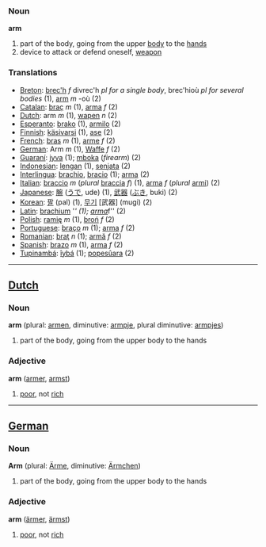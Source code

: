 ===Noun===
'''arm'''

# part of the body, going from the upper [[body]] to the [[hand]]s
# device to attack or defend oneself, [[weapon]]

=== Translations ===
*[[Breton]]: [[brec'h]] ''f'' divrec'h ''pl for a single body'', brec'hioù ''pl for several bodies'' (1), [[arm]] ''m'' -où (2)
*[[Catalan]]: [[braç]] ''m'' (1), [[arma]] ''f'' (2)
*[[Dutch]]: arm ''m'' (1), [[wapen]] ''n'' (2)
*[[Esperanto]]: [[brako]] (1), [[armilo]] (2)
*[[Finnish]]: [[käsivarsi]] (1), [[ase]] (2)
*[[French]]: [[bras]] ''m'' (1), [[arme]] ''f'' (2)
*[[German]]: Arm ''m'' (1), [[Waffe]] ''f'' (2)
*[[Guaraní]]: [[jyva]] (1); [[mboka]] (''firearm'') (2)
*[[Indonesian]]: [[lengan]] (1), [[senjata]] (2)
*[[Interlingua]]: [[brachio]], [[bracio]] (1); [[arma]] (2)
*[[Italian]]: [[braccio]] ''m'' (''plural'' [[braccia]] ''f'') (1), [[arma]] ''f'' (''plural'' [[armi]]) (2)
*[[Japanese]]: [[腕]] ([[うで]], ude) (1), [[武器]] ([[ぶき]], buki) (2)
*[[Korean]]: [[팔]] (pal) (1), [[무기]] [武器] (mugi) (2)
*[[Latin]]: [[brachium]] '''' (1); [[arma]] ''f'' (2)
*[[Polish]]: [[ramię]] ''m'' (1), [[broń]] ''f'' (2)
*[[Portuguese]]: [[braço]] ''m'' (1); [[arma]] ''f'' (2)
*[[Romanian]]: [[braţ]] ''n'' (1); [[armă]] ''f'' (2)
*[[Spanish]]: [[brazo]] ''m'' (1), [[arma]] ''f'' (2)
*[[Tupinambá]]: [[îybá]] (1); [[popesûara]] (2)

----

==[[Dutch]]==

===Noun===
'''arm''' (plural: [[armen]], diminutive: [[armpje]], plural diminutive:  [[armpjes]])

#part of the body, going from the upper body to the hands

===Adjective===
'''arm''' ([[armer]], [[armst]])

#[[poor]], not [[rich]]

----

==[[German]]==

===Noun===
'''Arm''' (plural: [[Ärme]], diminutive: [[Ärmchen]])

#part of the body, going from the upper body to the hands

===Adjective===
'''arm''' ([[ärmer]], [[ärmst]])

#[[poor]], not [[rich]]